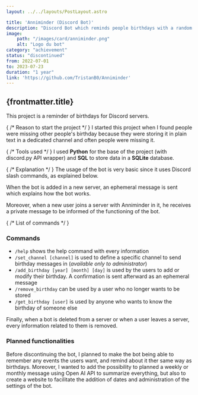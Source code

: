 ```yaml
---
layout: ../../layouts/PostLayout.astro

title: 'Anniminder (Discord Bot)'
description: "Discord Bot which reminds people birthdays with a random sentence in the servers he set his birthday, or can tell the birthday of someone else if asked by another user."
image:
    path: "/images/card/anniminder.png"
    alt: "Logo du bot"
category: "achievement"
status: "discontinued"
from: 2022-07-01
to: 2023-07-23
duration: "1 year"
link: 'https://github.com/TristanB0/Anniminder'
---
```


## {frontmatter.title}

This project is a reminder of birthdays for Discord servers.


{ /* Reason to start the project */ }
I started this project when I found people were missing other people's birthday because they were storing it in plain text in a dedicated channel and often people were missing it.


{ /* Tools used */ }
I used **Python** for the base of the project (with discord.py API wrapper) and **SQL** to store data in a **SQLite** database.


{ /* Explanation */ }
The usage of the bot is very basic since it uses Discord slash commands, as explained below.

When the bot is added in a new server, an ephemeral message is sent which explains how the bot works.

Moreover, when a new user joins a server with Anniminder in it, he receives a private message to be informed of the functioning of the bot.

{ /* List of commands */ }
### Commands

- `/help` shows the help command with every information
- `/set_channel [channel]` is used to define a specific channel to send birthday messages in (*available only to administrator*)
- `/add_birthday [year] [month] [day]` is used by the users to add or modify their birthday. A confirmation is sent afterward as an ephemeral message
- `/remove_birthday` can be used by a user who no longer wants to be stored
- `/get_birthday [user]` is used by anyone who wants to know the birthday of someone else

Finally, when a bot is deleted from a server or when a user leaves a server, every information related to them is removed.


### Planned functionalities

Before discontinuing the bot, I planned to make the bot being able to remember any events the users want, and remind about it ther same way as birthdays. Moreover, I wanted to add the possibility to planned a weekly or monthly message using Open AI API to summarize everything, but also to create a website to facilitate the addition of dates and administration of the settings of the bot.
